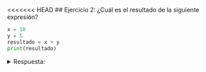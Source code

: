 <<<<<<< HEAD
## Ejercicio 2:
¿Cuál es el resultado de la siguiente expresión?

```python
x = 10
y = 5
resultado = x + y
print(resultado)
```
<details>
<summary>Respuesta:</summary>
El resultado de la expresión es 15, ya que se suman los valores de las variables `x` (10) y `y` (5).
=======
## Ejercicio 2:
¿Cuál es el resultado de la siguiente expresión?

```python
x = 10
y = 5
resultado = x + y
print(resultado)
```
<details>
<summary>Respuesta:</summary>
El resultado de la expresión es 15, ya que se suman los valores de las variables `x` (10) y `y` (5).
>>>>>>> e8ed08b1a5bbe1e369719187cfc4de7f7e2a41a9
</details>